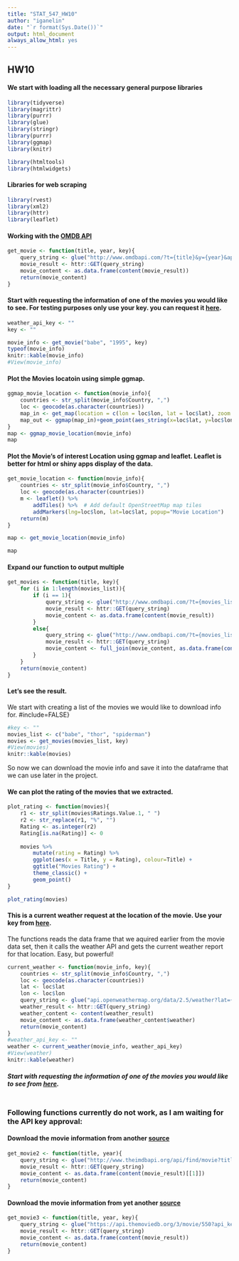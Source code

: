 ```yaml
---
title: "STAT_547_HW10"
author: "iganelin"
date: "`r format(Sys.Date())`"
output: html_document
always_allow_html: yes
---
```

## HW10


#### We start with loading all the necessary general purpose libraries

```r
library(tidyverse)
library(magrittr)
library(purrr)
library(glue)
library(stringr)
library(purrr)
library(ggmap)
library(knitr)

library(htmltools)
library(htmlwidgets)
```

#### Libraries for web scraping

```r
library(rvest)
library(xml2)
library(httr)
library(leaflet)
```
#### Working with the [OMDB API](https://www.omdbapi.com)

```r
get_movie <- function(title, year, key){
	query_string <- glue("http://www.omdbapi.com/?t={title}&y={year}&apikey={key}")
	movie_result <- httr::GET(query_string)
	movie_content <- as.data.frame(content(movie_result))
	return(movie_content)
}
```

#### Start with requesting the information of one of the movies you would like to see. For testing purposes only use your key. you can request it [here](https://www.omdbapi.com/apikey.aspx).

```r
weather_api_key <- ""
key <- ""

movie_info <- get_movie("babe", "1995", key)
typeof(movie_info)
knitr::kable(movie_info)
#View(movie_info)
```
#### Plot the Movies locatoin using simple ggmap.

```r
ggmap_movie_location <- function(movie_info){
	countries <- str_split(movie_info$Country, ",")
	loc <- geocode(as.character(countries))
	map_in <- get_map(location = c(lon = loc$lon, lat = loc$lat), zoom = 18, scale = "auto", maptype = "satellite")
	map_out <- ggmap(map_in)+geom_point(aes_string(x=loc$lat, y=loc$lon), colour = "red")
}
map <- ggmap_movie_location(movie_info)
map
```

#### Plot the Movie's of interest Location using ggmap and leaflet. Leaflet is better for html or shiny apps display of the data.

```r
get_movie_location <- function(movie_info){
	countries <- str_split(movie_info$Country, ",")
	loc <- geocode(as.character(countries))
	m <- leaflet() %>%
  		addTiles() %>%  # Add default OpenStreetMap map tiles
  		addMarkers(lng=loc$lon, lat=loc$lat, popup="Movie Location")
	return(m)
}

map <- get_movie_location(movie_info)

map
```

#### Expand our function to output multiple

```r
get_movies <- function(title, key){
	for (i in 1:length(movies_list)){
		if (i == 1){
			query_string <- glue("http://www.omdbapi.com/?t={movies_list[i]}&apikey={key}")
			movie_result <- httr::GET(query_string)
			movie_content <- as.data.frame(content(movie_result))
		}
		else{
			query_string <- glue("http://www.omdbapi.com/?t={movies_list[i]}&apikey={key}")
			movie_result <- httr::GET(query_string)
			movie_content <- full_join(movie_content, as.data.frame(content(movie_result)), by = colnames(as.data.frame(content(movie_result))))
		}
	}
	return(movie_content)
}
```

#### Let's see the result.
We start with creating a list of the movies we would like to download info for.
#include=FALSE}

```r
#key <- ""
movies_list <- c("babe", "thor", "spiderman")
movies <- get_movies(movies_list, key)
#View(movies)
knitr::kable(movies)
```
So now we can download the movie info and save it into the dataframe that we can use later in the project.

#### We can plot the rating of the movies that we extracted.

```r
plot_rating <- function(movies){
	r1 <- str_split(movies$Ratings.Value.1, " ")
	r2 <- str_replace(r1, "%", "")
	Rating <- as.integer(r2)
	Rating[is.na(Rating)] <- 0
	
	movies %>%
		mutate(rating = Rating) %>% 
		ggplot(aes(x = Title, y = Rating), colour=Title) +
		ggtitle("Movies Rating") +
		theme_classic() +
		geom_point()
}

plot_rating(movies)
```



#### This is a current weather request at the location of the movie. Use your key from [here](https://openweathermap.org/api).
The functions reads the data frame that we aquired earlier from the movie data set, then it calls the weather API and gets the current weather report for that location.
Easy, but powerful!

```r
current_weather <- function(movie_info, key){
	countries <- str_split(movie_info$Country, ",")
	loc <- geocode(as.character(countries))
	lat <- loc$lat
	lon <- loc$lon
	query_string <- glue("api.openweathermap.org/data/2.5/weather?lat={lat}&lon={lon}&appid={key}")
	weather_result <- httr::GET(query_string)
	weather_content <- content(weather_result)
	movie_content <- as.data.frame(weather_content$weather)
	return(movie_content)
}
#weather_api_key <- ""
weather <- current_weather(movie_info, weather_api_key)
#View(weather)
knitr::kable(weather)
```

##### Start with requesting the information of one of the movies you would like to see from [here](https://www.theimdbapi.org/).

```r

```


### Following functions currently do not work, as I am waiting for the API key approval:

#### Download the movie information from another [source](https://www.theimdbapi.org/) 
```r
get_movie2 <- function(title, year){
	query_string <- glue("http://www.theimdbapi.org/api/find/movie?title={title}&year={year}")
	movie_result <- httr::GET(query_string)
	movie_content <- as.data.frame(content(movie_result)[[1]])
	return(movie_content)
}
```

#### Download the movie information from yet another [source](https://www.themoviedb.org) 
```r
get_movie3 <- function(title, year, key){
	query_string <- glue("https://api.themoviedb.org/3/movie/550?api_key={key}")
	movie_result <- httr::GET(query_string)
	movie_content <- as.data.frame(content(movie_result))
	return(movie_content)
}
```